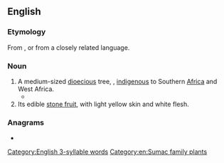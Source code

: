 ==English==
{{wikipedia|Sclerocarya birrea|marula}}

===Etymology===
From {{bor|en|tn|morula||marula tree}}, or from a closely related language.

===Noun===
{{en-noun}}

# A medium-sized [[dioecious]] tree, {{taxlink|Sclerocarya birrea|species|noshow=1}}, [[indigenous]] to Southern [[Africa]] and West Africa.
#* {{quote-book|en|year=2019|author=[[w:Marlon James (novelist)|Marlon James]]|title=[[w:Black Leopard, Red Wolf|Black Leopard, Red Wolf]]|publisher=Hamish Hamilton|page=87|passage=They were between two '''marula''' trees.}}
# Its edible [[stone fruit]], with light yellow skin and white flesh.

===Anagrams===
* {{anagrams|en|a=aalmru|alarum}}

[[Category:English 3-syllable words]]
[[Category:en:Sumac family plants]]